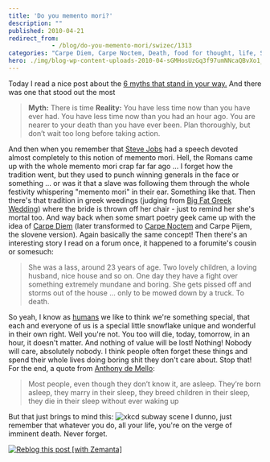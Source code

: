 ```yaml
---
title: 'Do you memento mori?'
description: ""
published: 2010-04-21
redirect_from: 
            - /blog/do-you-memento-mori/swizec/1313
categories: "Carpe Diem, Carpe Noctem, Death, food for thought, life, Steve Jobs, Uncategorized"
hero: ./img/blog-wp-content-uploads-2010-04-sGMHosUzGq3f97umNNcaQBvXo1_500.png
---
```

Today I read a nice post about the [6 myths that stand in your way.](http://laz.ly/Nc) And there was one that stood out the most

> **Myth:** There is time **Reality:** You have less time now than you have ever had. You have less time now than you had an hour ago. You are nearer to your death than you have ever been. Plan thoroughly, but don’t wait too long before taking action.

And then when you remember that [Steve Jobs](http://www.imdb.com/name/nm0423418/ "Steve Jobs") had a speech devoted almost completely to this notion of memento mori.  Hell, the Romans came up with the whole memento mori crap far far ago ... I forget how the tradition went, but they used to punch winning generals in the face or something ... or was it that a slave was following them through the whole festivity whispering &quot;memento mori&quot; in their ear. Something like that. Then there&#x27;s that tradition in greek weedings (judging from [Big Fat Greek Wedding](http://anyclip.com/my-big-fat-greek-wedding "My Big Fat Greek Wedding")) where the bride is thrown off her chair - just to remind her she&#x27;s mortal too. And way back when some smart poetry geek came up with the idea of [Carpe Diem](http://en.wikipedia.org/wiki/Carpe_diem "Carpe diem") (later transformed to [Carpe Noctem](http://en.wikipedia.org/wiki/Carpe_Noctem_%28Angel_episode%29 "Carpe Noctem (Angel episode)") and Carpe Pijem, the slovene version). Again basically the same concept! Then there&#x27;s an interesting story I read on a forum once, it happened to a forumite&#x27;s cousin or somesuch:

> She was a lass, around 23 years of age. Two lovely children, a loving husband, nice house and so on. One day they have a fight over something extremely mundane and boring. She gets pissed off and storms out of the house ... only to be mowed down by a truck. To death.

So yeah, I know as [humans](http://en.wikipedia.org/wiki/Human "Human") we like to think we&#x27;re something special, that each and everyone of us is a special little snowflake unique and wonderful in their own right. Well you&#x27;re not. You too will die, today, tomorrow, in an hour, it doesn&#x27;t matter. And nothing of value will be lost! Nothing! Nobody will care, absolutely nobody. I think people often forget these things and spend their whole lives doing boring shit they don&#x27;t care about. Stop that! For the end, a quote from [Anthony de Mello](http://en.wikipedia.org/wiki/Anthony_de_Mello "Anthony de Mello"):

> Most people, even though they don’t know it, are asleep. They’re born asleep, they marry in their sleep, they breed children in their sleep, they die in their sleep without ever waking up

But that just brings to mind this: ![](./img/blog-wp-content-uploads-2010-04-sGMHosUzGq3f97umNNcaQBvXo1_500.png "xkcd subway scene") I dunno, just remember that whatever you do, all your life, you&#x27;re on the verge of imminent death. Never forget.

[![Reblog this post \[with Zemanta\]](http://img.zemanta.com/reblog_e.png?x-id=41235a64-4632-4197-837a-31060887dedf)](http://reblog.zemanta.com/zemified/41235a64-4632-4197-837a-31060887dedf/ "Reblog this post \[with Zemanta]")